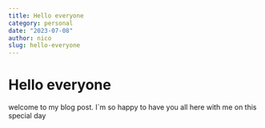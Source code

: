 ```yaml
---
title: Hello everyone
category: personal
date: "2023-07-08"
author: nico
slug: hello-everyone
---
```


# Hello everyone

welcome to my blog post. I`m so happy to have you all here with me on this special day
